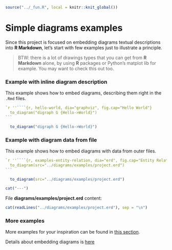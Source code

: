 ```r
source("../_fun.R", local = knitr::knit_global())
```

# Simple diagrams examples {#examples}

Since this project is focused on embedding diagrams textual descriptions into **R Markdown**,
let's start with few examples just to illustrate a principle.

> BTW: there is a lot of drawings types that you can get from **R Markdown** alone, by using **R** packages
> or Python's matplot lib for example. You may want to check this out too<!-- [TODO: references](TODO) -->.

### Example with inline diagram description {- #examples-inline}

This example shows how to embed diagrams, describing them right in the `.Rmd` files.

````R
`r ''````{r, hello-world, dia="graphviz", fig.cap="Hello World"}
  to_diagram("digraph G {Hello->World}")
```
````

```r
  to_diagram("digraph G {Hello->World}")
```

\newpage

### Example with diagram data from file {- #examples-fromFile}

This example shows how to embed diagrams with data from outer files.

<!-- TODO: use tidy for code blocks -->

\small

`````R
`r ''````{r, examples-entity-relation, dia="erd", fig.cap="Entity Relation"}
  to_diagram(src="../diagrams/examples/project.erd")
```
`````

\normalsize

```r
  to_diagram(src="../diagrams/examples/project.erd")
```

<!-- Since there is no pages on HTML output - put a dashline -->

```r
cat("---")
```

\newpage


File **diagrams/examples/project.erd** content:
```r
cat(readLines("../diagrams/examples/project.erd"), sep = "\n")
```

### More examples {-}

More examples for your inspiration can be found in [this section](#examples-kroki).

Details about embedding diagrams is [here](#usage)
